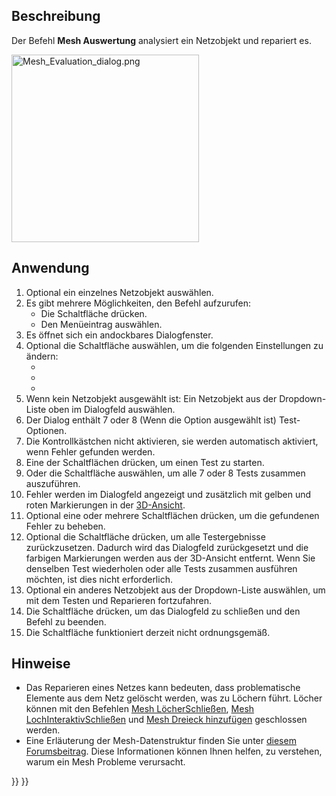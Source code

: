 <languages/>

{{Docnav/de
|[[Mesh_RemeshGmsh/de|NeuVernetzenGmsh]]
|[[Mesh_EvaluateFacet/de|FacetteAuswerten]]
|[[Mesh_Workbench/de|Mesh]]
|IconL=Mesh_RemeshGmsh.svg
|IconR=Mesh_EvaluateFacet.svg
|IconC=Workbench_Mesh.svg
}}

{{GuiCommand/de
|Name=Mesh Evaluation
|Name/de=Netz Auswertung
|MenuLocation=Netze → Analysieren → Netz untersuchen und reparieren
|Workbenches=[[Mesh_Workbench/de|Mesh]]
}}

<span id="Description"></span>
==Beschreibung==

Der Befehl '''Mesh Auswertung''' analysiert ein Netzobjekt und repariert es.

[[Image:Mesh_Evaluation_dialog.png|300px]]
{{Caption|Das Dialogfenster mit aktivierter Option Folds on surface}}

<span id="Usage"></span>
==Anwendung==

# Optional ein einzelnes Netzobjekt auswählen.
# Es gibt mehrere Möglichkeiten, den Befehl aufzurufen:
#* Die Schaltfläche {{Button|[[Image:Mesh_Evaluation.svg|16px]] [[Mesh_Evaluation/de|Netz untersuchen und reparieren]]}} drücken.
#* Den Menüeintrag {{MenuCommand|Netze → Analysieren → [[Image:Mesh_Evaluation.svg|16px]] Netz untersuchen und reparieren}} auswählen.
# Es öffnet sich ein andockbares Dialogfenster.
# Optional die Schaltfläche {{Button|Einstellungen...}} auswählen, um die folgenden Einstellungen zu ändern:
#* {{MenuCommand|Überprüfen auf nicht-mannigfaltige Punkte}}
#* {{MenuCommand|Überprüfung auf Oberflächenfalten aktivieren}}
#* {{MenuCommand|Nur Dreiecke ohne Flächeninhalt als degeneriert betrachten}}
# Wenn kein Netzobjekt ausgewählt ist: Ein Netzobjekt aus der Dropdown-Liste oben im Dialogfeld auswählen.
# Der Dialog enthält 7 oder 8 (Wenn die Option {{MenuCommand|Überprüfung auf Oberflächenfalten aktivieren}} ausgewählt ist) Test-Optionen.
# Die Kontrollkästchen nicht aktivieren, sie werden automatisch aktiviert, wenn Fehler gefunden werden.
# Eine der {{Button|Analysieren}} Schaltflächen drücken, um einen Test zu starten.
# Oder die {{Button|Analysieren}} Schaltfläche {{MenuCommand|Alle Tests zusammen}} auswählen, um alle 7 oder 8 Tests zusammen auszuführen.
# Fehler werden im Dialogfeld angezeigt und zusätzlich mit gelben und roten Markierungen in der [[3D_View/de|3D-Ansicht]].
# Optional eine oder mehrere {{Button|Reparieren}} Schaltflächen drücken, um die gefundenen Fehler zu beheben.
# Optional die Schaltfläche {{Button|Zurücksetzen}} drücken, um alle Testergebnisse zurückzusetzen. Dadurch wird das Dialogfeld zurückgesetzt und die farbigen Markierungen werden aus der 3D-Ansicht entfernt. Wenn Sie denselben Test wiederholen oder alle Tests zusammen ausführen möchten, ist dies nicht erforderlich.
# Optional ein anderes Netzobjekt aus der Dropdown-Liste auswählen, um mit dem Testen und Reparieren fortzufahren.
# Die Schaltfläche {{Button|Schließen}} drücken, um das Dialogfeld zu schließen und den Befehl zu beenden.
# Die Schaltfläche {{Button|Erneut laden}} funktioniert derzeit nicht ordnungsgemäß.

<span id="Notes"></span>
==Hinweise==

* Das Reparieren eines Netzes kann bedeuten, dass problematische Elemente aus dem Netz gelöscht werden, was zu Löchern führt. Löcher können mit den Befehlen [[Mesh_FillupHoles/de|Mesh LöcherSchließen]], [[Mesh_FillInteractiveHole/de|Mesh LochInteraktivSchließen]] und [[Mesh_AddFacet/de|Mesh Dreieck hinzufügen]] geschlossen werden.
* Eine Erläuterung der Mesh-Datenstruktur finden Sie unter [https://forum.freecad.org/viewtopic.php?f=3&amp;p=533252#p533252 diesem Forumsbeitrag]. Diese Informationen können Ihnen helfen, zu verstehen, warum ein Mesh Probleme verursacht.


{{Docnav/de
|[[Mesh_RemeshGmsh/de|NeuVernetzenGmsh]]
|[[Mesh_EvaluateFacet/de|FacetteAuswerten]]
|[[Mesh_Workbench/de|Netz]]
|IconL=Mesh_RemeshGmsh.svg
|IconR=Mesh_EvaluateFacet.svg
|IconC=Workbench_Mesh.svg
}}

{{Mesh Tools navi{{#translation:}}}}
{{Userdocnavi{{#translation:}}}}
{{clear}}